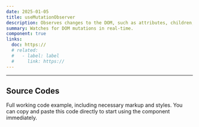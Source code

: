 ```yaml
---
date: 2025-01-05
title: useMutationObserver
description: Observes changes to the DOM, such as attributes, children, or text content.
summary: Watches for DOM mutations in real-time.
component: true
links:
  doc: https://
  # related:
  #   - label: label
  #     link: https://
---
```


---

## Source Codes

Full working code example, including necessary markup and styles.
You can copy and paste this code directly to start using the component immediately.

<SourceCodes name="use-mutation-observer" />
